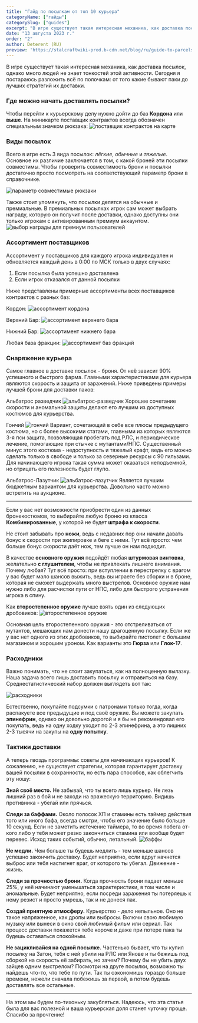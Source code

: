 ```yaml
---
title: "Гайд по посылкам от топ 10 курьера"
categoryName: ["гайды"]
categorySlug: ["guides"]
excerpt: "В игре существует такая интересная механика, как доставка посылок, однако много людей не знает тонкостей этой активности. Сегодня я постараюсь разложить всё по полочкам: от того какие бывают паки до лучших стратегий их доставки."
date: "13 августа 2023 г."
order: "2"
author: Deterent (RU)
preview: 'https://stalcraftwiki-prod.b-cdn.net/blog/ru/guide-to-parcels-from-the-top-10-courier/preview.jpg'
---
```

В игре существует такая интересная механика, как доставка посылок, однако много людей не знает тонкостей этой активности. Сегодня я постараюсь разложить всё по полочкам: от того какие бывают паки до лучших стратегий их доставки.

### Где можно начать доставлять посылки?
Чтобы перейти к курьерскому делу нужно дойти до баз  **Кордона**  или  **выше**.
На миникарте поставщик контрактов всегда обозначен специальным значком рюкзака:
![поставщик контрактов на карте](https://stalcraftwiki-prod.b-cdn.net/blog/ru/guide-to-parcels-from-the-top-10-courier/provider.png)

### Виды посылок

Всего в игре есть 3 вида посылок: _лёгкие_, _обычные_ и _тяжелые_.
Основное их различие заключается в том, с какой броней эти посылки совместимы. Чтобы проверить совместимость брони и посылки достаточно просто посмотреть на соответствующий параметр брони в справочнике.

![параметр совместимые рюкзаки](https://stalcraftwiki-prod.b-cdn.net/blog/ru/guide-to-parcels-from-the-top-10-courier/armor-parameter.png)

Также стоит упомянуть, что посылки делятся на обычные и премиальные. В премиальных посылках игрок сам может выбрать награду, которую он получит после доставки, однако доступны они только игрокам с активированным премиум аккаунтом.
![выбор награды для премиум пользователей](https://stalcraftwiki-prod.b-cdn.net/blog/ru/guide-to-parcels-from-the-top-10-courier/prize-list.gif)

### Ассортимент поставщиков

Ассортимент у поставщиков для каждого игрока индивидуален и обновляется каждый день в 0:00 по МСК только в двух случаях:

1.  Если посылка была успешно доставлена
2.  Если игрок отказался от данной посылки

Ниже представлены примерные ассортименты всех поставщиков контрактов с разных баз:

Кордон:
![ассортимент кордона](https://stalcraftwiki-prod.b-cdn.net/blog/ru/guide-to-parcels-from-the-top-10-courier/contracts_cordon.png)

Верхний Бар:
![ассортимент верхнего бара](https://stalcraftwiki-prod.b-cdn.net/blog/ru/guide-to-parcels-from-the-top-10-courier/congtracts-verh-bar.png)

Нижний Бар:
![ассортимент нижнего бара](https://stalcraftwiki-prod.b-cdn.net/blog/ru/guide-to-parcels-from-the-top-10-courier/contracts-niz-bar.png)

Любая база фракции:
![ассортимент баз фракций](https://stalcraftwiki-prod.b-cdn.net/blog/ru/guide-to-parcels-from-the-top-10-courier/contracts-baza-frakthiy.png)

### Снаряжение курьера
Самое главное в доставке посылок - броня. От неё зависит 90% успешного и быстрого фарма. Главными характеристиками для курьера являются скорость и защита от заражений. Ниже приведены примеры лучшей брони для доставки паков:

Альбатрос разведчик
![альбатрос-разведчик](https://stalcraftwiki-prod.b-cdn.net/blog/ru/guide-to-parcels-from-the-top-10-courier/albatros-rarvedchik.png)
Хорошее сочетание скорости и аномальной защиты делают его лучшим из доступных костюмов для курьерства.

Гончий
![гончий](https://stalcraftwiki-prod.b-cdn.net/blog/ru/guide-to-parcels-from-the-top-10-courier/gonchiy.png)
Вариант, сочетающий в себе все плюсы предыдущего костюма, но с более высокими статами, главными из которых являются 3-я пси защита, позволяющая пробегать под РЛС, и периодическое лечение, помогающие при стычке с мутантами/НПС. Существенный минус этого костюма - недоступность и тяжелый крафт, ведь его можно сделать только в свободе и только за северные ресурсы с 90 гильзами. Для начинающего игрока такая сумма может оказаться неподъемной, но отрицать его полезность будет глупо.

Альбатрос-Лазутчик
![альбатрос-лазутчик](https://stalcraftwiki-prod.b-cdn.net/blog/ru/guide-to-parcels-from-the-top-10-courier/albatros-lazutchik.png)
Является лучшим бюджетным вариантом для курьерства. Довольно часто можно встретить на аукционе.

---

Если у вас нет возможности приобрести один из данных бронекостюмов, то выбирайте любую броню из класса  **Комбинированные**, у которой не будет  **штрафа к скорости**.

Не стоит забывать про  **ножи**, ведь с недавних пор они начали давать бонус к скорости при экипировке и беге с ними. Тут всё просто: чем больше бонус скорости даёт нож, тем лучше он нам подходит.

В качестве  **основного оружия**  подойдёт любая  **штурмовая винтовка**, желательно  **с глушителем**, чтобы не привлекать лишнего внимания. Почему любая? Тут всё просто: при вступлении в перестрелку с врагом у вас будет мало шансов выжить, ведь вы играете без сборки и в броне, которая не сможет выдержать много выстрелов. Основное оружие нам нужно либо для расчистки пути от НПС, либо для быстрого устранения игрока в спину.

Как **второстепенное оружие** лучше взять один из следующих дробовиков:
![второстепенное оружие](https://stalcraftwiki-prod.b-cdn.net/blog/ru/guide-to-parcels-from-the-top-10-courier/vtorost-oruzh.png)

Основная цель второстепенного оружия - это отстреливаться от мутантов, мешающих нам донести нашу драгоценную посылку. Если же у вас нет одного из этих дробовиков, то выбирайте пистолет с большим магазином и хорошим уроном. Как варианты это **Гюрза** или **Глок-17**.

### Расходники
Важно понимать, что не стоит закупаться, как на полноценную вылазку. Наша задача всего лишь доставить посылку и отправиться на базу. Среднестатистический набор должен выглядеть вот так:

![расходники](https://stalcraftwiki-prod.b-cdn.net/blog/ru/guide-to-parcels-from-the-top-10-courier/rashodniki.png)

Естественно, покупайте подсумки с патронами только тогда, когда распакуете все предыдущие и под своё оружие. Вы можете закупать **эпинефрин**, однако он довольно дорогой и я бы не рекомендовал его покупать, ведь на одну ходку уходит по 2-3 эпинефрина, а это лишних 2-3 тысячи на закупы на **одну попытку**.

### Тактики доставки

А теперь гвоздь программы: советы для начинающих курьеров!
К сожалению, не существует стратегии, которая гарантирует доставку вашей посылки в сохранности, но есть пара способов, как облегчить эту ношу:

 **Знай своё место.**  Не забывай, что ты всего лишь курьер. Не лезь лишний раз в бой и не заходи на вражескую территорию. Видишь противника - убегай или прячься.

 **Следи за баффами.**  Около полосок ХП и стамины есть таймер действия того или иного бафа, всегда смотри, чтобы его значение было больше 10 секунд. Если не заметить истечение таймера, то во время побега от-кого либо у тебя может резко закончиться стамина или вообще будет перевес. Исход таких событий, обычно, летальный.
![баффы](https://stalcraftwiki-prod.b-cdn.net/blog/ru/guide-to-parcels-from-the-top-10-courier/buffs.png)


**Не медли.**  Чем больше ты будешь медлить - тем меньше шансов успешно закончить доставку. Будет неприятно, если вдруг начнется выброс или тебя настигнет враг, от которого ты убегал. Движение - жизнь.

**Следи за прочностью брони.**  Когда прочность брони падает меньше 25%, у неё начинают уменьшаться характеристики, в том числе и аномальные. Будет неприятно, если посреди заражения ты потеряешь к нему резист и просто умрешь, так и не донеся пак.

**Создай приятную атмосферу.**  Курьерство - дело непыльное. Оно не такое напряженное, как дропы или выбросы. Включи свою любимую музыку или вынеси в окно свой любимый фильм или сериал. Так процесс доставки покажется тебе короче и даже при потере пака ты будешь оставаться спокойным.

 **Не зацикливайся на одной посылке.**  Частенько бывает, что ты купил посылку на Затон, тебя с ней убили на РЛС или Янове и ты бежишь под сборкой на скорость её забирать, но зачем? Почему бы не убить двух зайцев одним выстрелом? Посмотри на друге посылки, возможно ты найдешь что-то, что тебе по пути. Так ты сэкономишь гораздо больше времени, нежели сначала побежишь за первой, а потом будешь доставлять все остальные.

---

На этом мы будем по-тихоньку закубляться. Надеюсь, что эта статья была для вас полезной и ваша курьерская доля станет чуточку проще. Спасибо за прочтение!